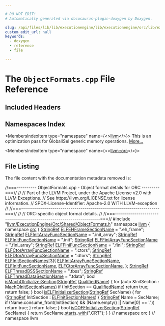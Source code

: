 ```yaml
---

# DO NOT EDIT!
# Automatically generated via docusaurus-plugin-doxygen by Doxygen.

slug: /api/files/lib/lib/executionengine/lib/executionengine/orc/lib/executionengine/orc/shared/objectformats-cpp
custom_edit_url: null
keywords:
  - doxygen
  - reference
  - file

---
```





# The `ObjectFormats.cpp` File Reference

<DoxygenPage pluginConfig={pluginConfig}>



## Included Headers

<IncludesList>
<IncludesListItem
  filePath="llvm/ExecutionEngine/Orc/Shared/ObjectFormats.h"
  permalink="/docs/api/files/include/include/llvm/include/llvm/executionengine/include/llvm/executionengine/orc/include/llvm/executionengine/orc/shared/objectformats-h"
  isLocal="true" />
</IncludesList>

## Namespaces Index

<MembersIndex>

<MembersIndexItem
  type="namespace"
  name={<><a href="/docs/api/namespaces/llvm">llvm</a></>}>
This is an optimization pass for GlobalISel generic memory operations. <a href="/docs/api/namespaces/llvm/#details">More...</a>
</MembersIndexItem>

<MembersIndexItem
  type="namespace"
  name={<><a href="/docs/api/namespaces/llvm/orc">llvm::orc</a></>}>
</MembersIndexItem>

</MembersIndex>


## File Listing

The file content with the documentation metadata removed is:

<ProgramListing>

<Link id="l00001" /><CodeLine lineNumber="1"><span class="doxyHighlightComment">//===---------- ObjectFormats.cpp - Object format details for ORC ---------===//</span></CodeLine>
<Link id="l00002" /><CodeLine lineNumber="2"><span class="doxyHighlightComment">//</span></CodeLine>
<Link id="l00003" /><CodeLine lineNumber="3"><span class="doxyHighlightComment">// Part of the LLVM Project, under the Apache License v2.0 with LLVM Exceptions.</span></CodeLine>
<Link id="l00004" /><CodeLine lineNumber="4"><span class="doxyHighlightComment">// See https://llvm.org/LICENSE.txt for license information.</span></CodeLine>
<Link id="l00005" /><CodeLine lineNumber="5"><span class="doxyHighlightComment">// SPDX-License-Identifier: Apache-2.0 WITH LLVM-exception</span></CodeLine>
<Link id="l00006" /><CodeLine lineNumber="6"><span class="doxyHighlightComment">//</span></CodeLine>
<Link id="l00007" /><CodeLine lineNumber="7"><span class="doxyHighlightComment">//===----------------------------------------------------------------------===//</span></CodeLine>
<Link id="l00008" /><CodeLine lineNumber="8"><span class="doxyHighlightComment">//</span></CodeLine>
<Link id="l00009" /><CodeLine lineNumber="9"><span class="doxyHighlightComment">// ORC-specific object format details.</span></CodeLine>
<Link id="l00010" /><CodeLine lineNumber="10"><span class="doxyHighlightComment">//</span></CodeLine>
<Link id="l00011" /><CodeLine lineNumber="11"><span class="doxyHighlightComment">//===----------------------------------------------------------------------===//</span></CodeLine>
<Link id="l00012" /><CodeLine lineNumber="12"></CodeLine>
<Link id="l00013" /><CodeLine lineNumber="13"><span class="doxyHighlightPreprocessor">#include &quot;<a href="/docs/api/files/include/include/llvm/include/llvm/executionengine/include/llvm/executionengine/orc/include/llvm/executionengine/orc/shared/objectformats-h">llvm/ExecutionEngine/Orc/Shared/ObjectFormats.h</a>&quot;</span></CodeLine>
<Link id="l00014" /><CodeLine lineNumber="14"></CodeLine>
<Link id="l00015" /><CodeLine lineNumber="15"><span class="doxyHighlightKeyword">namespace </span><span class="doxyHighlight"><a href="/docs/api/namespaces/llvm">llvm</a> &#123;</span></CodeLine>
<Link id="l00016" /><CodeLine lineNumber="16"><span class="doxyHighlightKeyword">namespace </span><span class="doxyHighlight"><a href="/docs/api/namespaces/llvm/orc">orc</a> &#123;</span></CodeLine>
<Link id="l00017" /><CodeLine lineNumber="17"></CodeLine>
<Link id="l00018" /><CodeLine lineNumber="18" lineLink="/docs/api/namespaces/llvm/orc/#a425738a3c5b4e3967a43d234d8c2932a"><span class="doxyHighlight"><a href="/docs/api/classes/llvm/stringref">StringRef</a> <a href="/docs/api/namespaces/llvm/orc/#a425738a3c5b4e3967a43d234d8c2932a">ELFEHFrameSectionName</a> = </span><span class="doxyHighlightStringLiteral">&quot;.eh&#95;frame&quot;</span><span class="doxyHighlight">;</span></CodeLine>
<Link id="l00019" /><CodeLine lineNumber="19"></CodeLine>
<Link id="l00020" /><CodeLine lineNumber="20" lineLink="/docs/api/namespaces/llvm/orc/#ab8e882529afd315071b2336dc7387414"><span class="doxyHighlight"><a href="/docs/api/classes/llvm/stringref">StringRef</a> <a href="/docs/api/namespaces/llvm/orc/#ab8e882529afd315071b2336dc7387414">ELFInitArrayFuncSectionName</a> = </span><span class="doxyHighlightStringLiteral">&quot;.init&#95;array&quot;</span><span class="doxyHighlight">;</span></CodeLine>
<Link id="l00021" /><CodeLine lineNumber="21" lineLink="/docs/api/namespaces/llvm/orc/#afb9eaadb1d4289541e5881371b2b761d"><span class="doxyHighlight"><a href="/docs/api/classes/llvm/stringref">StringRef</a> <a href="/docs/api/namespaces/llvm/orc/#afb9eaadb1d4289541e5881371b2b761d">ELFInitFuncSectionName</a> = </span><span class="doxyHighlightStringLiteral">&quot;.init&quot;</span><span class="doxyHighlight">;</span></CodeLine>
<Link id="l00022" /><CodeLine lineNumber="22" lineLink="/docs/api/namespaces/llvm/orc/#a8e3a991c43b3203aae1f176274051153"><span class="doxyHighlight"><a href="/docs/api/classes/llvm/stringref">StringRef</a> <a href="/docs/api/namespaces/llvm/orc/#a8e3a991c43b3203aae1f176274051153">ELFFiniArrayFuncSectionName</a> = </span><span class="doxyHighlightStringLiteral">&quot;.fini&#95;array&quot;</span><span class="doxyHighlight">;</span></CodeLine>
<Link id="l00023" /><CodeLine lineNumber="23" lineLink="/docs/api/namespaces/llvm/orc/#a1d4e743d3e66c00b8b9accf634590549"><span class="doxyHighlight"><a href="/docs/api/classes/llvm/stringref">StringRef</a> <a href="/docs/api/namespaces/llvm/orc/#a1d4e743d3e66c00b8b9accf634590549">ELFFiniFuncSectionName</a> = </span><span class="doxyHighlightStringLiteral">&quot;.fini&quot;</span><span class="doxyHighlight">;</span></CodeLine>
<Link id="l00024" /><CodeLine lineNumber="24" lineLink="/docs/api/namespaces/llvm/orc/#a0c42a6e0d79ae49ef07cb076e4395c8d"><span class="doxyHighlight"><a href="/docs/api/classes/llvm/stringref">StringRef</a> <a href="/docs/api/namespaces/llvm/orc/#a0c42a6e0d79ae49ef07cb076e4395c8d">ELFCtorArrayFuncSectionName</a> = </span><span class="doxyHighlightStringLiteral">&quot;.ctors&quot;</span><span class="doxyHighlight">;</span></CodeLine>
<Link id="l00025" /><CodeLine lineNumber="25" lineLink="/docs/api/namespaces/llvm/orc/#afcc319b17a1653504843e627a887be83"><span class="doxyHighlight"><a href="/docs/api/classes/llvm/stringref">StringRef</a> <a href="/docs/api/namespaces/llvm/orc/#afcc319b17a1653504843e627a887be83">ELFDtorArrayFuncSectionName</a> = </span><span class="doxyHighlightStringLiteral">&quot;.dtors&quot;</span><span class="doxyHighlight">;</span></CodeLine>
<Link id="l00026" /><CodeLine lineNumber="26"></CodeLine>
<Link id="l00027" /><CodeLine lineNumber="27" lineLink="/docs/api/namespaces/llvm/orc/#a219565f25f393493d690250d574cc0e2"><span class="doxyHighlight"><a href="/docs/api/classes/llvm/stringref">StringRef</a> <a href="/docs/api/namespaces/llvm/orc/#a219565f25f393493d690250d574cc0e2">ELFInitSectionNames</a>&#91;3&#93;&#123;</span></CodeLine>
<Link id="l00028" /><CodeLine lineNumber="28"><span class="doxyHighlight">    <a href="/docs/api/namespaces/llvm/orc/#ab8e882529afd315071b2336dc7387414">ELFInitArrayFuncSectionName</a>,</span></CodeLine>
<Link id="l00029" /><CodeLine lineNumber="29"><span class="doxyHighlight">    <a href="/docs/api/namespaces/llvm/orc/#afb9eaadb1d4289541e5881371b2b761d">ELFInitFuncSectionName</a>,</span></CodeLine>
<Link id="l00030" /><CodeLine lineNumber="30"><span class="doxyHighlight">    <a href="/docs/api/namespaces/llvm/orc/#a0c42a6e0d79ae49ef07cb076e4395c8d">ELFCtorArrayFuncSectionName</a>,</span></CodeLine>
<Link id="l00031" /><CodeLine lineNumber="31"><span class="doxyHighlight">&#125;;</span></CodeLine>
<Link id="l00032" /><CodeLine lineNumber="32"></CodeLine>
<Link id="l00033" /><CodeLine lineNumber="33" lineLink="/docs/api/namespaces/llvm/orc/#a01cf2aab4a2baf98524ccd0c90ba238f"><span class="doxyHighlight"><a href="/docs/api/classes/llvm/stringref">StringRef</a> <a href="/docs/api/namespaces/llvm/orc/#a01cf2aab4a2baf98524ccd0c90ba238f">ELFThreadBSSSectionName</a> = </span><span class="doxyHighlightStringLiteral">&quot;.tbss&quot;</span><span class="doxyHighlight">;</span></CodeLine>
<Link id="l00034" /><CodeLine lineNumber="34" lineLink="/docs/api/namespaces/llvm/orc/#ab66fbb48f3bc168d89f740c7b2c5eb7d"><span class="doxyHighlight"><a href="/docs/api/classes/llvm/stringref">StringRef</a> <a href="/docs/api/namespaces/llvm/orc/#ab66fbb48f3bc168d89f740c7b2c5eb7d">ELFThreadDataSectionName</a> = </span><span class="doxyHighlightStringLiteral">&quot;.tdata&quot;</span><span class="doxyHighlight">;</span></CodeLine>
<Link id="l00035" /><CodeLine lineNumber="35"></CodeLine>
<Link id="l00036" /><CodeLine lineNumber="36" lineLink="/docs/api/namespaces/llvm/orc/#a74bb9dde8c0451e5af753936751bd3fa"><span class="doxyHighlightKeywordType">bool</span><span class="doxyHighlight"> <a href="/docs/api/namespaces/llvm/orc/#a7f32ad05bf9ae4235bfb4f4e78159294">isMachOInitializerSection</a>(<a href="/docs/api/classes/llvm/stringref">StringRef</a> <a href="/docs/api/classes/qualifiedname">QualifiedName</a>) &#123;</span></CodeLine>
<Link id="l00037" /><CodeLine lineNumber="37"><span class="doxyHighlight">  </span><span class="doxyHighlightKeywordFlow">for</span><span class="doxyHighlight"> (</span><span class="doxyHighlightKeyword">auto</span><span class="doxyHighlight"> &amp;InitSection : <a href="/docs/api/namespaces/llvm/orc/#aa0150d9413c886b57a0c035a480f3be7">MachOInitSectionNames</a>)</span></CodeLine>
<Link id="l00038" /><CodeLine lineNumber="38"><span class="doxyHighlight">    </span><span class="doxyHighlightKeywordFlow">if</span><span class="doxyHighlight"> (InitSection == <a href="/docs/api/classes/qualifiedname">QualifiedName</a>)</span></CodeLine>
<Link id="l00039" /><CodeLine lineNumber="39"><span class="doxyHighlight">      </span><span class="doxyHighlightKeywordFlow">return</span><span class="doxyHighlight"> </span><span class="doxyHighlightKeyword">true</span><span class="doxyHighlight">;</span></CodeLine>
<Link id="l00040" /><CodeLine lineNumber="40"><span class="doxyHighlight">  </span><span class="doxyHighlightKeywordFlow">return</span><span class="doxyHighlight"> </span><span class="doxyHighlightKeyword">false</span><span class="doxyHighlight">;</span></CodeLine>
<Link id="l00041" /><CodeLine lineNumber="41"><span class="doxyHighlight">&#125;</span></CodeLine>
<Link id="l00042" /><CodeLine lineNumber="42"></CodeLine>
<Link id="l00043" /><CodeLine lineNumber="43" lineLink="/docs/api/namespaces/llvm/orc/#afb851ae7facd81d01ece05e5f4ac5155"><span class="doxyHighlightKeywordType">bool</span><span class="doxyHighlight"> <a href="/docs/api/namespaces/llvm/orc/#afb851ae7facd81d01ece05e5f4ac5155">isELFInitializerSection</a>(<a href="/docs/api/classes/llvm/stringref">StringRef</a> SecName) &#123;</span></CodeLine>
<Link id="l00044" /><CodeLine lineNumber="44"><span class="doxyHighlight">  </span><span class="doxyHighlightKeywordFlow">for</span><span class="doxyHighlight"> (<a href="/docs/api/classes/llvm/stringref">StringRef</a> InitSection : <a href="/docs/api/namespaces/llvm/orc/#a219565f25f393493d690250d574cc0e2">ELFInitSectionNames</a>) &#123;</span></CodeLine>
<Link id="l00045" /><CodeLine lineNumber="45"><span class="doxyHighlight">    <a href="/docs/api/classes/llvm/stringref">StringRef</a> Name = SecName;</span></CodeLine>
<Link id="l00046" /><CodeLine lineNumber="46"><span class="doxyHighlight">    </span><span class="doxyHighlightKeywordFlow">if</span><span class="doxyHighlight"> (Name.consume&#95;front(InitSection) &amp;&amp; (Name.empty() || Name&#91;0&#93; == </span><span class="doxyHighlightCharLiteral">&#39;.&#39;</span><span class="doxyHighlight">))</span></CodeLine>
<Link id="l00047" /><CodeLine lineNumber="47"><span class="doxyHighlight">      </span><span class="doxyHighlightKeywordFlow">return</span><span class="doxyHighlight"> </span><span class="doxyHighlightKeyword">true</span><span class="doxyHighlight">;</span></CodeLine>
<Link id="l00048" /><CodeLine lineNumber="48"><span class="doxyHighlight">  &#125;</span></CodeLine>
<Link id="l00049" /><CodeLine lineNumber="49"><span class="doxyHighlight">  </span><span class="doxyHighlightKeywordFlow">return</span><span class="doxyHighlight"> </span><span class="doxyHighlightKeyword">false</span><span class="doxyHighlight">;</span></CodeLine>
<Link id="l00050" /><CodeLine lineNumber="50"><span class="doxyHighlight">&#125;</span></CodeLine>
<Link id="l00051" /><CodeLine lineNumber="51"></CodeLine>
<Link id="l00052" /><CodeLine lineNumber="52" lineLink="/docs/api/namespaces/llvm/orc/#ad59c456d26c1d5693b83be75c1b23576"><span class="doxyHighlightKeywordType">bool</span><span class="doxyHighlight"> <a href="/docs/api/namespaces/llvm/orc/#ad59c456d26c1d5693b83be75c1b23576">isCOFFInitializerSection</a>(<a href="/docs/api/classes/llvm/stringref">StringRef</a> SecName) &#123;</span></CodeLine>
<Link id="l00053" /><CodeLine lineNumber="53"><span class="doxyHighlight">  </span><span class="doxyHighlightKeywordFlow">return</span><span class="doxyHighlight"> SecName.<a href="/docs/api/classes/llvm/stringref/#a2cd8968ff703aaeb395dcd63f6805ff1">starts&#95;with</a>(</span><span class="doxyHighlightStringLiteral">&quot;.CRT&quot;</span><span class="doxyHighlight">);</span></CodeLine>
<Link id="l00054" /><CodeLine lineNumber="54"><span class="doxyHighlight">&#125;</span></CodeLine>
<Link id="l00055" /><CodeLine lineNumber="55"></CodeLine>
<Link id="l00056" /><CodeLine lineNumber="56"><span class="doxyHighlight">&#125; </span><span class="doxyHighlightComment">// namespace orc</span></CodeLine>
<Link id="l00057" /><CodeLine lineNumber="57"><span class="doxyHighlight">&#125; </span><span class="doxyHighlightComment">// namespace llvm</span></CodeLine>

</ProgramListing>


</DoxygenPage>
